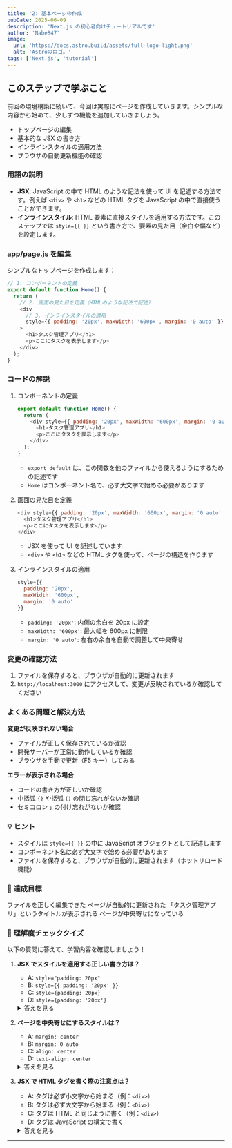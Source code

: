 ```yaml
---
title: '2: 基本ページの作成'
pubDate: 2025-06-09
description: 'Next.js の初心者向けチュートリアルです'
author: 'Nabe847'
image:
  url: 'https://docs.astro.build/assets/full-logo-light.png'
  alt: 'Astroのロゴ。'
tags: ['Next.js', 'tutorial']
---
```


## このステップで学ぶこと

前回の環境構築に続いて、今回は実際にページを作成していきます。シンプルな内容から始めて、少しずつ機能を追加していきましょう。

- トップページの編集
- 基本的な JSX の書き方
- インラインスタイルの適用方法
- ブラウザの自動更新機能の確認

### 用語の説明

- **JSX**: JavaScript の中で HTML のような記法を使って UI を記述する方法です。例えば `<div>` や `<h1>` などの HTML タグを JavaScript の中で直接使うことができます。
- **インラインスタイル**: HTML 要素に直接スタイルを適用する方法です。このステップでは `style={{ }}` という書き方で、要素の見た目（余白や幅など）を設定します。

### app/page.js を編集

シンプルなトップページを作成します：

```javascript
// 1. コンポーネントの定義
export default function Home() {
  return (
    // 2. 画面の見た目を定義（HTMLのような記法で記述）
    <div 
      // 3. インラインスタイルの適用
      style={{ padding: '20px', maxWidth: '600px', margin: '0 auto' }}
    >
      <h1>タスク管理アプリ</h1>
      <p>ここにタスクを表示します</p>
    </div>
  );
}
```

### コードの解説

1. コンポーネントの定義
   ```javascript
   export default function Home() {
     return (
       <div style={{ padding: '20px', maxWidth: '600px', margin: '0 auto' }}>
         <h1>タスク管理アプリ</h1>
         <p>ここにタスクを表示します</p>
       </div>
     );
   }
   ```
   - `export default` は、この関数を他のファイルから使えるようにするための記述です
   - `Home` はコンポーネント名で、必ず大文字で始める必要があります

2. 画面の見た目を定義
   ```javascript
   <div style={{ padding: '20px', maxWidth: '600px', margin: '0 auto' }}>
     <h1>タスク管理アプリ</h1>
     <p>ここにタスクを表示します</p>
   </div>
   ```
   - JSX を使って UI を記述しています
   - `<div>` や `<h1>` などの HTML タグを使って、ページの構造を作ります

3. インラインスタイルの適用
   ```javascript
   style={{
     padding: '20px',
     maxWidth: '600px',
     margin: '0 auto'
   }}
   ```
   - `padding: '20px'`: 内側の余白を 20px に設定
   - `maxWidth: '600px'`: 最大幅を 600px に制限
   - `margin: '0 auto'`: 左右の余白を自動で調整して中央寄せ

### 変更の確認方法

1. ファイルを保存すると、ブラウザが自動的に更新されます
2. `http://localhost:3000` にアクセスして、変更が反映されているか確認してください

### よくある問題と解決方法

**変更が反映されない場合**

- ファイルが正しく保存されているか確認
- 開発サーバーが正常に動作しているか確認
- ブラウザを手動で更新（F5 キー）してみる

**エラーが表示される場合**

- コードの書き方が正しいか確認
- 中括弧 `{}` や括弧 `()` の閉じ忘れがないか確認
- セミコロン `;` の付け忘れがないか確認

### 💡 ヒント

- スタイルは `style={{ }}` の中に JavaScript オブジェクトとして記述します
- コンポーネント名は必ず大文字で始める必要があります
- ファイルを保存すると、ブラウザが自動的に更新されます（ホットリロード機能）

### 🎯 達成目標


<div>
  <ChecklistItem client:load id="step2-point1">
    ファイルを正しく編集できた
  </ChecklistItem>
  <ChecklistItem client:load id="step2-point2">
    ページが自動的に更新された
  </ChecklistItem>
  <ChecklistItem client:load id="step2-point3">
    「タスク管理アプリ」というタイトルが表示される
  </ChecklistItem>
  <ChecklistItem client:load id="step2-point4">
    ページが中央寄せになっている
  </ChecklistItem>
</div>

### 🎯 理解度チェッククイズ

以下の質問に答えて、学習内容を確認しましょう！

1. **JSX でスタイルを適用する正しい書き方は？**

   - A: `style="padding: 20px"`
   - B: `style={{ padding: '20px' }}`
   - C: `style={padding: 20px}`
   - D: `style={padding: '20px'}`

   <details>
   <summary>答えを見る</summary>

   **答え: B: `style={{ padding: '20px' }}`**
   - JSX では、スタイルを JavaScript オブジェクトとして記述します
   - 外側の `{}` は JSX の式を表し、内側の `{}` は JavaScript オブジェクトを表します
   </details>

2. **ページを中央寄せにするスタイルは？**

   - A: `margin: center`
   - B: `margin: 0 auto`
   - C: `align: center`
   - D: `text-align: center`

   <details>
   <summary>答えを見る</summary>

   **答え: B: `margin: 0 auto`**
   - `margin: 0 auto` は、上下の余白を 0 に、左右の余白を自動で調整して中央寄せにします
   - これは要素を水平方向に中央に配置する一般的な方法です
   </details>

3. **JSX で HTML タグを書く際の注意点は？**

   - A: タグは必ず小文字から始まる（例：`<div>`）
   - B: タグは必ず大文字から始まる（例：`<Div>`）
   - C: タグは HTML と同じように書く（例：`<div>`）
   - D: タグは JavaScript の構文で書く

   <details>
   <summary>答えを見る</summary>

   **答え: C: タグは HTML と同じように書く（例：`<div>`）**
   - JSX では、通常の HTML タグ（`<div>`、`<h1>` など）は HTML と同じように書きます
   - コンポーネント名（このステップでは使用しません）の場合のみ大文字から始まります
   </details>

---
